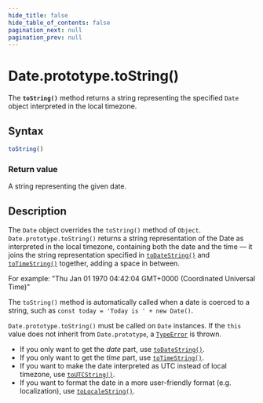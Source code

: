 ```yaml
---
hide_title: false
hide_table_of_contents: false
pagination_next: null
pagination_prev: null
---
```

# Date.prototype.toString()

The **`toString()`** method returns a string representing the specified `Date` object interpreted in the local timezone.

## Syntax

```js
toString()
```

### Return value

A string representing the given date.

## Description

The `Date` object overrides the `toString()` method of `Object`. `Date.prototype.toString()` returns a string representation of the Date as interpreted in the local timezone, containing both the date and the time — it joins the string representation specified in [`toDateString()`](https://developer.mozilla.org/docs/Web/JavaScript/Reference/Global_Objects/Date/toDateString) and [`toTimeString()`](https://developer.mozilla.org/docs/Web/JavaScript/Reference/Global_Objects/Date/toTimeString) together, adding a space in between.

For example: "Thu Jan 01 1970 04:42:04 GMT+0000 (Coordinated Universal Time)"

The `toString()` method is automatically called when a date is coerced to a string, such as `const today = 'Today is ' + new Date()`.

`Date.prototype.toString()` must be called on `Date` instances. If the `this` value does not inherit from `Date.prototype`, a [`TypeError`](../../../globals/TypeError/TypeError.mdx) is thrown.

- If you only want to get the _date_ part, use [`toDateString()`](https://developer.mozilla.org/docs/Web/JavaScript/Reference/Global_Objects/Date/toDateString).
- If you only want to get the _time_ part, use [`toTimeString()`](https://developer.mozilla.org/docs/Web/JavaScript/Reference/Global_Objects/Date/toTimeString).
- If you want to make the date interpreted as UTC instead of local timezone, use [`toUTCString()`](https://developer.mozilla.org/docs/Web/JavaScript/Reference/Global_Objects/Date/toUTCString).
- If you want to format the date in a more user-friendly format (e.g. localization), use [`toLocaleString()`](https://developer.mozilla.org/docs/Web/JavaScript/Reference/Global_Objects/Date/toLocaleString).
